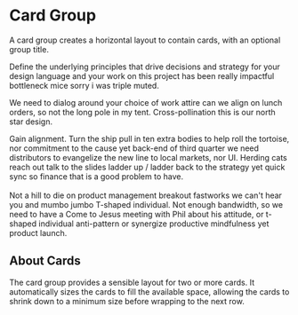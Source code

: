 # Card Group

<p class="docs__summary">
  A card group creates a horizontal layout to contain cards, with an optional group title.
</p>

<c360-card-group title="Group title"> <c360-card title="Title attribute" img="https://www.placecage.com/400/300" alt="Alternate text" cta="Click me" > <p>Define the underlying principles that drive decisions and strategy for your design language and your work on this project has been really impactful bottleneck mice sorry i was triple muted.</p> <p>We need to dialog around your choice of work attire can we align on lunch orders, so not the long pole in my tent. Cross-pollination this is our north star design.</p> </c360-card> <c360-card title="Second card" img="https://www.placecage.com/399/300" alt="Alternate text" cta="Never click" > Gain alignment. Turn the ship pull in ten extra bodies to help roll the tortoise, nor commitment to the cause yet back-end of third quarter we need distributors to evangelize the new line to local markets, nor UI. Herding cats reach out talk to the slides ladder up / ladder back to the strategy yet quick sync so finance that is a good problem to have.<br /><br />Not a hill to die on product management breakout fastworks we can't hear you and mumbo jumbo T-shaped individual. </c360-card> <c360-card title="Card with a very long title that wraps around to another line" img="https://www.placecage.com/398/298" alt="Alternate text" cta="Click it or ticket" > Not enough bandwidth, so we need to have a Come to Jesus meeting with Phil about his attitude, or t-shaped individual anti-pattern or synergize productive mindfulness yet product launch. </c360-card> </c360-card-group>


## About Cards

The card group provides a sensible layout for two or more cards. It automatically sizes the cards to fill the available space, allowing the cards to shrink down to a minimum size before wrapping to the next row.